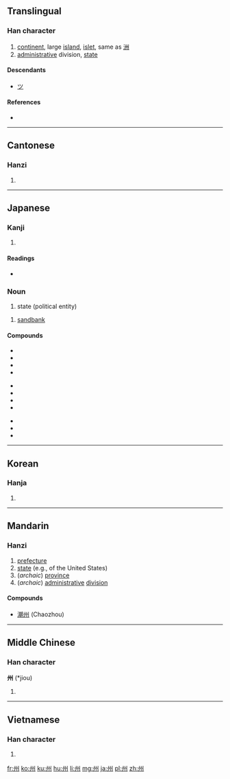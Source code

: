 {{also|川|洲}}
==Translingual==

===Han character===
{{Han char|rn=47|rad=巛|as=03|sn=6|four=3200<sub>0</sub>|canj=戈中戈中 (ILIL)}}
# [[continent]], large [[island]], [[islet]], same as [[洲]] 
# [[administrative]] division, [[state]]

====Descendants====
* [[ツ]]

====References====
* {{Han ref|kx=0324.010|dkj=08678|dj=0624.090|hdz=10046.030|uh=5DDE|ud=24030|bh=A67B|bd=42619}}

----

==Cantonese==

===Hanzi===
{{yue-hanzi|jyut=|y=jau1}}

# {{defn|lang=yue|sort=巛03}}

----

==Japanese==

===Kanji===
{{ja-kanji|grade=3|rs=巛03}}

# {{defn|lang=ja|sort=巛03}}

====Readings====
* {{ja-readings|on=[[しゅう]] (''shū''), [[す]] (''su'')|kun=[[す]] (''su''), [[しま]] (''shima'')}}

===Noun===
{{ja-noun|k|hira=しゅう|rom=shū}}

# state (political entity)

{{ja-noun|k|hira=す|rom=su}}

# [[sandbank]]

====Compounds====
{{top3}}
*{{l|ja|sc=Jpan|自治州|tr=じちしゅう, jichishū}}
*{{l|ja|sc=Jpan|道州制|tr=どうしゅうせい, dōshūsei}}
*{{l|ja|sc=Jpan|九州|tr=きゅうしゅう, kyūshū}}
*{{l|ja|sc=Jpan|本州|tr=ほんしゅう, honshū}}
{{mid3}}
*{{l|ja|sc=Jpan|欧州|tr=おうしゅう, ōshū}}
*{{l|ja|sc=Jpan|豪州|tr=ごうしゅう, gōshū}}
*{{l|ja|sc=Jpan|備州|tr=びしゅう, bishū}}
*{{l|ja|sc=Jpan|満州|tr=まんしゅう, manshū}}
{{mid3}}
*{{l|ja|sc=Jpan|長州|tr=ちょうしゅう, chōshū}}
*{{l|ja|sc=Jpan|奥州|tr=おうしゅう, ōshū}}
*{{l|ja|sc=Jpan|座州|tr=ざす, zasu}}
{{bottom}}

----

==Korean==

===Hanja===
{{ko-hanja|hangeul=[[주]]|rv=ju|mr=chu}}

# {{defn|lang=ko|sort=巛03}}

----

==Mandarin==

===Hanzi===
{{cmn-hanzi|pin=[[zhōu]] ([[zhou1]])|wg=chou<sup>1</sup>}}
#[[prefecture]]
#[[state]] (e.g., of the United States)
#(''archaic'') [[province]]
#(''archaic'') [[administrative]] [[division]]

====Compounds====
*[[潮州]] (Chaozhou)

----

==Middle Chinese==

===Han character===
'''州''' (*jiou)<!--asterisk indicates that this is a reconstructed pronunciation-->

# {{defn|lang=zhx-mid|sort=巛03}}

----

==Vietnamese==

===Han character===
{{vi-hantu|[[châu]], [[chu]]|rs=巛03}}

# {{defn|lang=vi|sort=巛03}}

[[fr:州]]
[[ko:州]]
[[ku:州]]
[[hu:州]]
[[li:州]]
[[mg:州]]
[[ja:州]]
[[pl:州]]
[[zh:州]]